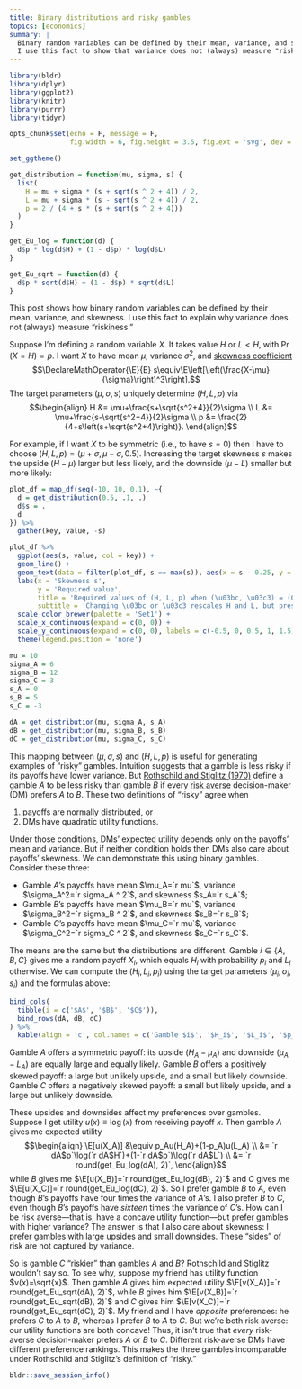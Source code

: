 ```yaml
---
title: Binary distributions and risky gambles
topics: [economics]
summary: |
  Binary random variables can be defined by their mean, variance, and skewness.
  I use this fact to show that variance does not (always) measure "riskiness."
---
```


```r
library(bldr)
library(dplyr)
library(ggplot2)
library(knitr)
library(purrr)
library(tidyr)

opts_chunk$set(echo = F, message = F,
               fig.width = 6, fig.height = 3.5, fig.ext = 'svg', dev = 'svg')

set_ggtheme()
```

```r
get_distribution = function(mu, sigma, s) {
  list(
    H = mu + sigma * (s + sqrt(s ^ 2 + 4)) / 2,
    L = mu + sigma * (s - sqrt(s ^ 2 + 4)) / 2,
    p = 2 / (4 + s * (s + sqrt(s ^ 2 + 4)))
  )
}

get_Eu_log = function(d) {
  d$p * log(d$H) + (1 - d$p) * log(d$L)
}

get_Eu_sqrt = function(d) {
  d$p * sqrt(d$H) + (1 - d$p) * sqrt(d$L)
}
```

This post shows how binary random variables can be defined by their mean, variance, and skewness.
I use this fact to explain why variance does not (always) measure "riskiness."

Suppose I'm defining a random variable $X$.
It takes value $H$ or $L<H$, with $\Pr(X=H)=p$.
I want $X$ to have mean $\mu$, variance $\sigma^2$, and [skewness coefficient](https://en.wikipedia.org/wiki/Skewness#Fisher's_moment_coefficient_of_skewness)
$$\DeclareMathOperator{\E}{E}
s\equiv\E\left[\left(\frac{X-\mu}{\sigma}\right)^3\right].$$
The target parameters $(\mu,\sigma,s)$ uniquely determine $(H,L,p)$ via
$$\begin{align}
H &= \mu+\frac{s+\sqrt{s^2+4}}{2}\sigma \\
L &= \mu+\frac{s-\sqrt{s^2+4}}{2}\sigma \\
p &= \frac{2}{4+s\left(s+\sqrt{s^2+4}\right)}.
\end{align}$$

For example, if I want $X$ to be symmetric (i.e., to have $s=0$) then I have to choose $(H,L,p)=(\mu+\sigma,\mu-\sigma,0.5)$.
Increasing the target skewness $s$ makes the upside $(H-\mu)$ larger but less likely, and the downside $(\mu-L)$ smaller but more likely:

```r
plot_df = map_df(seq(-10, 10, 0.1), ~{
  d = get_distribution(0.5, .1, .)
  d$s = .
  d
}) %>%
  gather(key, value, -s)

plot_df %>%
  ggplot(aes(s, value, col = key)) +
  geom_line() +
  geom_text(data = filter(plot_df, s == max(s)), aes(x = s - 0.25, y = value - 0.1, label = key)) +
  labs(x = 'Skewness s',
       y = 'Required value',
       title = 'Required values of (H, L, p) when (\u03bc, \u03c3) = (0.5, 0.1)',
       subtitle = 'Changing \u03bc or \u03c3 rescales H and L, but preserves the shape of their\nrelationship with s') +
  scale_color_brewer(palette = 'Set1') +
  scale_x_continuous(expand = c(0, 0)) +
  scale_y_continuous(expand = c(0, 0), labels = c(-0.5, 0, 0.5, 1, 1.5)) +
  theme(legend.position = 'none')
```

```r
mu = 10
sigma_A = 6
sigma_B = 12
sigma_C = 3
s_A = 0
s_B = 5
s_C = -3

dA = get_distribution(mu, sigma_A, s_A)
dB = get_distribution(mu, sigma_B, s_B)
dC = get_distribution(mu, sigma_C, s_C)
```

This mapping between $(\mu,\sigma,s)$ and $(H,L,p)$ is useful for generating examples of "risky" gambles.
Intuition suggests that a gamble is less risky if its payoffs have lower variance.
But [Rothschild and Stiglitz (1970)](https://doi.org/10.1016/0022-0531%2870%2990038-4) define a gamble $A$ to be less risky than gamble $B$ if every [risk averse](https://en.wikipedia.org/wiki/Risk_aversion) decision-maker (DM) prefers $A$ to $B$.
These two definitions of "risky" agree when

1. payoffs are normally distributed, or
2. DMs have quadratic utility functions.

Under those conditions, DMs' expected utility depends only on the payoffs' mean and variance.
But if neither condition holds then DMs also care about payoffs' skewness.
We can demonstrate this using binary gambles.
Consider these three:

* Gamble $A$'s payoffs have mean $\mu_A=`r mu`$, variance $\sigma_A^2=`r sigma_A ^ 2`$, and skewness $s_A=`r s_A`$;
* Gamble $B$'s payoffs have mean $\mu_B=`r mu`$, variance $\sigma_B^2=`r sigma_B ^ 2`$, and skewness $s_B=`r s_B`$;
* Gamble $C$'s payoffs have mean $\mu_C=`r mu`$, variance $\sigma_C^2=`r sigma_C ^ 2`$, and skewness $s_C=`r s_C`$.

The means are the same but the distributions are different.
Gamble $i\in\{A,B,C\}$ gives me a random payoff $X_i$, which equals $H_i$ with probability $p_i$ and $L_i$ otherwise.
We can compute the $(H_i,L_i,p_i)$ using the target parameters $(\mu_i,\sigma_i,s_i)$ and the formulas above:

```r
bind_cols(
  tibble(i = c('$A$', '$B$', '$C$')),
  bind_rows(dA, dB, dC)
) %>%
  kable(align = 'c', col.names = c('Gamble $i$', '$H_i$', '$L_i$', '$p_i$'), digits = 2)
```

Gamble $A$ offers a symmetric payoff: its upside $(H_A-\mu_A)$ and downside $(\mu_A-L_A)$ are equally large and equally likely.
Gamble $B$ offers a positively skewed payoff: a large but unlikely upside, and a small but likely downside.
Gamble $C$ offers a negatively skewed payoff: a small but likely upside, and a large but unlikely downside.

These upsides and downsides affect my preferences over gambles.
Suppose I get utility $u(x)\equiv\log(x)$ from receiving payoff $x$.
Then gamble $A$ gives me expected utility
$$\begin{align}
\E[u(X_A)]
&\equiv p_Au(H_A)+(1-p_A)u(L_A) \\
&= `r dA$p`\log(`r dA$H`)+(1-`r dA$p`)\log(`r dA$L`) \\
&= `r round(get_Eu_log(dA), 2)`,
\end{align}$$
while $B$ gives me $\E[u(X_B)]=`r round(get_Eu_log(dB), 2)`$ and $C$ gives me $\E[u(X_C)]=`r round(get_Eu_log(dC), 2)`$.
So I prefer gamble $B$ to $A$, even though $B$'s payoffs have four times the variance of $A$'s.
I also prefer $B$ to $C$, even though $B$'s payoffs have *sixteen* times the variance of $C$'s.
How can I be risk averse---that is, have a concave utility function---but prefer gambles with higher variance?
The answer is that I also care about skewness: I prefer gambles with large upsides and small downsides.
These "sides" of risk are not captured by variance.

So is gamble $C$ "riskier" than gambles $A$ and $B$?
Rothschild and Stiglitz wouldn't say so.
To see why, suppose my friend has utility function $v(x)=\sqrt{x}$.
Then gamble $A$ gives him expected utility $\E[v(X_A)]=`r round(get_Eu_sqrt(dA), 2)`$, while $B$ gives him $\E[v(X_B)]=`r round(get_Eu_sqrt(dB), 2)`$ and $C$ gives him $\E[v(X_C)]=`r round(get_Eu_sqrt(dC), 2)`$.
My friend and I have *opposite* preferences: he prefers $C$ to $A$ to $B$, whereas I prefer $B$ to $A$ to $C$.
But we're both risk averse: our utility functions are both concave!
Thus, it isn't true that *every* risk-averse decision-maker prefers $A$ or $B$ to $C$.
Different risk-averse DMs have different preference rankings.
This makes the three gambles incomparable under Rothschild and Stiglitz's definition of "risky."

```r
bldr::save_session_info()
```
